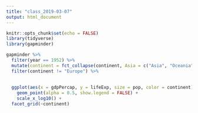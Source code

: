 ```yaml
---
title: "class_2019-03-07"
output: html_document
---
```


```r
knitr::opts_chunk$set(echo = FALSE)
library(tidyverse)
library(gapminder)
```

```r
gapminder %>% 
  filter(year == 1952) %>% 
  mutate(continent = fct_collapse(continent, Asia = c("Asia", "Oceania"))) %>% 
  filter(continent != "Europe") %>% 
  
  
  ggplot(aes(x = gdpPercap, y = lifeExp, size = pop, color = continent)) +
    geom_point(alpha = 0.5, show.legend = FALSE) +
    scale_x_log10() +
  facet_grid(~continent)
```